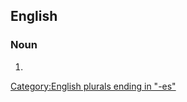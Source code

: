 ==English==

===Noun===
{{head|en|noun form}}

# {{plural of|butch|lang=en}}

[[Category:English plurals ending in "-es"]]
